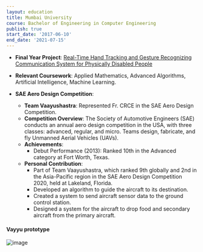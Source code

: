 ```yaml
---
layout: education
title: Mumbai University
course: Bachelor of Engineering in Computer Engineering
publish: true
start_date: '2017-06-10'
end_date: '2021-07-15'
---
```


- **Final Year Project**: [Real-Time Hand Tracking and Gesture Recognizing Communication System for Physically Disabled People](https://link.springer.com/chapter/10.1007/978-981-16-5529-6_56)

- **Relevant Coursework**: Applied Mathematics, Advanced Algorithms, Artificial Intelligence, Machine Learning.

- **SAE Aero Design Competition**:
    - **Team Vaayushastra**: Represented Fr. CRCE in the SAE Aero Design Competition.
    - **Competition Overview**: The Society of Automotive Engineers (SAE) conducts an annual aero design competition in the USA, with three classes: advanced, regular, and micro. Teams design, fabricate, and fly Unmanned Aerial Vehicles (UAVs).
    - **Achievements**:
        - Debut Performance (2013): Ranked 10th in the Advanced category at Fort Worth, Texas.
    - **Personal Contribution**:
        - Part of Team Vaayushastra, which ranked 9th globally and 2nd in the Asia-Pacific region in the SAE Aero Design Competition 2020, held at Lakeland, Florida.
        - Developed an algorithm to guide the aircraft to its destination.
        - Created a system to send aircraft sensor data to the ground control station.
        - Designed a system for the aircraft to drop food and secondary aircraft from the primary aircraft.

#### Vayyu prototype
![image](vaayu.jpeg)